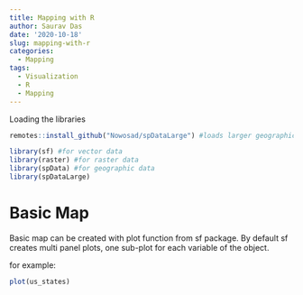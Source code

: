 ```yaml
---
title: Mapping with R
author: Saurav Das
date: '2020-10-18'
slug: mapping-with-r
categories:
  - Mapping
tags:
  - Visualization
  - R
  - Mapping
---
```


Loading the libraries

```r
remotes::install_github("Nowosad/spDataLarge") #loads larger geographic data
```

```r
library(sf) #for vector data
library(raster) #for raster data
library(spData) #for geographic data
library(spDataLarge)
```

<h1> Basic Map </h1>

Basic map can be created with plot function from sf package. By default sf creates multi panel plots, one sub-plot for each variable of the object. 

for example:

```r
plot(us_states)
```


